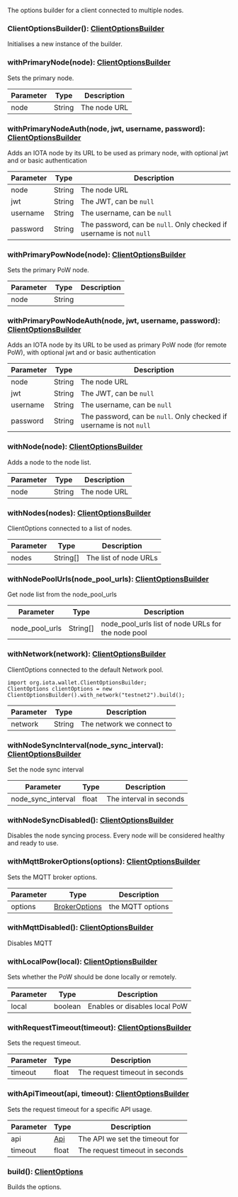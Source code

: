 The options builder for a client connected to multiple nodes.

### ClientOptionsBuilder(): [ClientOptionsBuilder](#clientoptionsbuilder)

Initialises a new instance of the builder.

### withPrimaryNode(node): [ClientOptionsBuilder](#clientoptionsbuilder)

Sets the primary node.

| Parameter | Type   | Description  |
| --------- | ------ | ------------ |
| node      | String | The node URL |

### withPrimaryNodeAuth(node, jwt, username, password): [ClientOptionsBuilder](#clientoptionsbuilder)

Adds an IOTA node by its URL to be used as primary node, with optional jwt and or basic authentication

| Parameter | Type   | Description                                                         |
| --------- | ------ | ------------------------------------------------------------------- |
| node      | String | The node URL                                                        |
| jwt       | String | The JWT, can be `null`                                              |
| username  | String | The username, can be `null`                                         |
| password  | String | The password, can be `null`. Only checked if username is not `null` |

### withPrimaryPowNode(node): [ClientOptionsBuilder](#clientoptionsbuilder)

Sets the primary PoW node.

| Parameter | Type   | Description |
| --------- | ------ | ----------- |
| node      | String |             |

### withPrimaryPowNodeAuth(node, jwt, username, password): [ClientOptionsBuilder](#clientoptionsbuilder)

Adds an IOTA node by its URL to be used as primary PoW node (for remote PoW), with optional jwt and or basic
authentication

| Parameter | Type   | Description                                                         |
| --------- | ------ | ------------------------------------------------------------------- |
| node      | String | The node URL                                                        |
| jwt       | String | The JWT, can be `null`                                              |
| username  | String | The username, can be `null`                                         |
| password  | String | The password, can be `null`. Only checked if username is not `null` |

### withNode(node): [ClientOptionsBuilder](#clientoptionsbuilder)

Adds a node to the node list.

| Parameter | Type   | Description  |
| --------- | ------ | ------------ |
| node      | String | The node URL |

### withNodes(nodes): [ClientOptionsBuilder](#clientoptionsbuilder)

ClientOptions connected to a list of nodes.

| Parameter | Type     | Description           |
| --------- | -------- | --------------------- |
| nodes     | String[] | The list of node URLs |

### withNodePoolUrls(node_pool_urls): [ClientOptionsBuilder](#clientoptionsbuilder)

Get node list from the node_pool_urls

| Parameter      | Type     | Description                                        |
| -------------- | -------- | -------------------------------------------------- |
| node_pool_urls | String[] | node_pool_urls list of node URLs for the node pool |

### withNetwork(network): [ClientOptionsBuilder](#clientoptionsbuilder)

ClientOptions connected to the default Network pool.

```
import org.iota.wallet.ClientOptionsBuilder;
ClientOptions clientOptions = new ClientOptionsBuilder().with_network("testnet2").build();
```

| Parameter | Type   | Description               |
| --------- | ------ | ------------------------- |
| network   | String | The network we connect to |

### withNodeSyncInterval(node_sync_interval): [ClientOptionsBuilder](#clientoptionsbuilder)

Set the node sync interval

| Parameter          | Type  | Description             |
| ------------------ | ----- | ----------------------- |
| node_sync_interval | float | The interval in seconds |

### withNodeSyncDisabled(): [ClientOptionsBuilder](#clientoptionsbuilder)

Disables the node syncing process.
Every node will be considered healthy and ready to use.

### withMqttBrokerOptions(options): [ClientOptionsBuilder](#clientoptionsbuilder)

Sets the MQTT broker options.

| Parameter | Type                            | Description      |
| --------- | ------------------------------- | ---------------- |
| options   | [BrokerOptions](#brokeroptions) | the MQTT options |

### withMqttDisabled(): [ClientOptionsBuilder](#clientoptionsbuilder)

Disables MQTT

### withLocalPow(local): [ClientOptionsBuilder](#clientoptionsbuilder)

Sets whether the PoW should be done locally or remotely.

| Parameter | Type    | Description                   |
| --------- | ------- | ----------------------------- |
| local     | boolean | Enables or disables local PoW |

### withRequestTimeout(timeout): [ClientOptionsBuilder](#clientoptionsbuilder)

Sets the request timeout.

| Parameter | Type  | Description                    |
| --------- | ----- | ------------------------------ |
| timeout   | float | The request timeout in seconds |

### withApiTimeout(api, timeout): [ClientOptionsBuilder](#clientoptionsbuilder)

Sets the request timeout for a specific API usage.

| Parameter | Type        | Description                    |
| --------- | ----------- | ------------------------------ |
| api       | [Api](#api) | The API we set the timeout for |
| timeout   | float       | The request timeout in seconds |

### build(): [ClientOptions](#clientoptions)

Builds the options.
